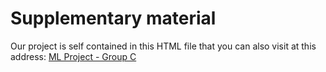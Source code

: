 # Supplementary material

Our project is self contained in this HTML file that you can also visit at this address: [ML Project - Group C](https://kirdol.github.io/ML_Project/)
